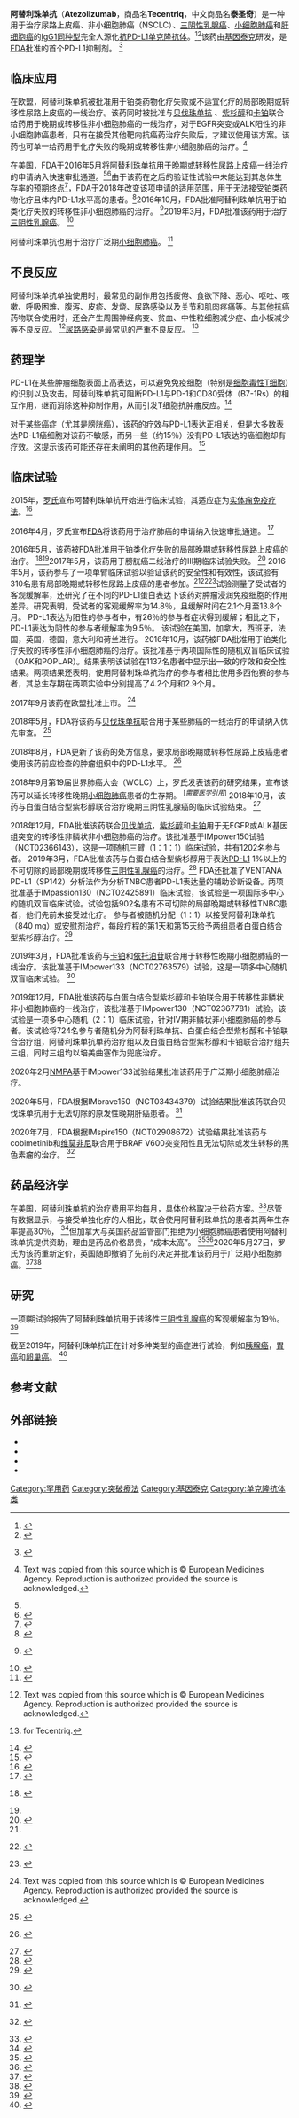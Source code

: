 {{medical}}
{{Infobox drug|drug_name=阿替利珠单抗（Atezolizumab）|ChemSpiderID_Ref=|ChEMBL_Ref=|ChEBI=|ChEBI_Ref=|KEGG=D10773|KEGG_Ref={{keggcite|correct|kegg}}|UNII=52CMI0WC3Y|UNII_Ref=|ChemSpiderID=none|DrugBank=DB11595|NIAID_ChemDB=|DrugBank_Ref=|IUPHAR_ligand=|PubChem=|CAS_number=1380723-44-3|excretion=<!-- Identifiers -->|duration_of_action=|elimination_half-life=|onset=|metabolites=|ChEMBL=|PDB_ligand=|protein_bound=|density=|specific_rotation=|solubility=|boiling_notes=|boiling_point=|melting_notes=|melting_high=|melting_point=|density_notes=|StdInChIKey=|synonyms=MPDL3280A, RG7446

<!-- Chemical and physical data -->|StdInChI_comment=|StdInChI=|SMILES=|S=42|O=1998|N=1706|H=9902|C=6446|IUPAC_name=|metabolism=|bioavailability=|INN=|Drugs.com={{Drugs.com|monograph|atezolizumab}}|pregnancy_US_comment=|pregnancy_US=N|pregnancy_AU_comment=|pregnancy_AU=D|licence_US=<!-- FDA may use generic or brand name (generic name preferred) -->|DailyMedID=Atezolizumab|licence_EU=<!-- EMA uses INN (or special INN_EMA) -->|MedlinePlus=a616035|tradename=Tecentriq（泰圣奇）|dependency_liability=|pronounce=|target=[[PD-L1|PD-L1]]
<!-- Clinical data -->|source=zu|mab_type=mab|caption=阿替利珠单抗（浅蓝）与PD-L1 (粉色)的结合体。{{PDB|5X8L}}|alt=|width=|image=Atezolizumab_PD-L1_5X8L.png|type=mab|pregnancy_category=|addiction_liability=|legal_status=<!-- For countries not listed above -->
<!-- Pharmacokinetic data -->|legal_NZ_comment=|legal_UN_comment=|legal_UN=<!-- N I, II, III, IV / P I, II, III, IV -->|legal_EU_comment=<ref name="Tecentriq EPAR" />|legal_EU=Rx-only|legal_US_comment=<ref name="Tecentriq FDA label" />|legal_US=Rx-only|legal_UK_comment=<ref>{{cite web | title=Tecentriq 1,200 mg concentrate for solution for infusion - Summary of Product Characteristics (SmPC) | website=(emc) | url=https://www.medicines.org.uk/emc/product/8442/smpc | access-date=2020-03-04}}</ref>|legal_UK=POM|legal_NZ=<!-- Class A, B, C -->|routes_of_administration=[[Intravenous_therapy|Intravenous infusion]]|legal_DE_comment=|legal_DE=<!-- Anlage I, II, III or Unscheduled -->|legal_CA_comment=|legal_CA=<!-- OTC, Rx-only, Schedule I, II, III, IV, V, VI, VII, VIII -->|legal_AU_comment=|legal_AU=S4|ATC_supplemental=<!-- Legal status -->|ATC_suffix=XC32|ATC_prefix=L01|legal_CN=Rx}}'''阿替利珠单抗'''（'''Atezolizumab'''，商品名'''Tecentriq'''，中文商品名'''泰圣奇'''）是一种用于治疗尿路上皮癌、非小细胞肺癌（NSCLC）、[[三陰性乳癌|三阴性乳腺癌]]、[[小细胞癌|小细胞肺癌]]和[[肝細胞癌|肝细胞癌]]的[[IgG|IgG1]][[同种型_(免疫学)|同种型]]完全人源化[[PD-1/PD-L1抑制剂|抗PD-L1单克隆抗体]]。<ref name="Tecentriq FDA label">{{Cite web|title=Tecentriq- atezolizumab injection, solution|url=https://dailymed.nlm.nih.gov/dailymed/drugInfo.cfm?setid=6fa682c9-a312-4932-9831-f286908660ee|accessdate=2020-07-31|date=2020-06-03|work=DailyMed}}</ref><ref name="GT2015">{{Cite news|url=http://immuno-oncologynews.com/2015/10/02/genentech-presents-positive-results-atezolizumab-advanced-bladder-cancer/|title=Genentech Presents Positive Results of Atezolizumab in Advanced Bladder Cancer|date=2015-10-02}}</ref>该药由[[基因泰克|基因泰克]]研发，是[[FDA|FDA]]批准的首个PD-L1抑制剂。 <ref name="FDA-BC-2016">{{Cite press release|url=https://www.fda.gov/news-events/press-announcements/fda-approves-new-targeted-treatment-bladder-cancer|title=FDA-2016|accessdate=2016-05-20}} {{PD-notice}}</ref>

== 临床应用 ==
在欧盟，阿替利珠单抗被批准用于铂类药物化疗失败或不适宜化疗的局部晚期或转移性尿路上皮癌的一线治疗。该药同时被批准与[[安维汀|贝伐珠单抗]] 、[[紫杉醇|紫杉醇]]和[[卡铂|卡铂]]联合给药用于晚期或转移性非小细胞肺癌的一线治疗，对于EGFR突变或ALK阳性的非小细胞肺癌患者，只有在接受其他靶向抗癌药治疗失败后，才建议使用该方案。该药也可单一给药用于化疗失败的晚期或转移性非小细胞肺癌的治疗。<ref name="Tecentriq EPAR">{{Cite web|title=Tecentriq EPAR|url=https://www.ema.europa.eu/en/medicines/human/EPAR/tecentriq|accessdate=2020-07-31|work=European Medicines Agency}} Text was copied from this source which is © European Medicines Agency. Reproduction is authorized provided the source is acknowledged.</ref>

在美国，FDA于2016年5月将阿替利珠单抗用于晚期或转移性尿路上皮癌一线治疗的申请纳入快速审批通道。<ref name="FDA-BC-2016"/><ref>{{Cite web|title=Tecentriq (atezolizumab) Injection|url=https://www.accessdata.fda.gov/drugsatfda_docs/nda/2016/761034Orig1s000TOC.cfm|accessdate=2019-12-04|date=2016-06-21|work=U.S. [[Food_and_Drug_Administration|Food and Drug Administration]] (FDA)|archiveurl=https://web.archive.org/web/20191205075739/https://www.accessdata.fda.gov/drugsatfda_docs/nda/2016/761034Orig1s000TOC.cfm|archivedate=2019-12-05}}</ref>由于该药在之后的验证性试验中未能达到其总体生存率的预期终点<ref>{{Cite web|title=Failed confirmatory trial raises questions about atezolizumab for advanced urothelial cancer|url=https://www.healio.com/hematology-oncology/genitourinary-cancer/news/print/hemonc-today/%7B94ed7cf7-ff28-496d-8980-5e7618bf3e1b%7D/failed-confirmatory-trial-raises-questions-about-atezolizumab-for-advanced-urothelial-cancer|date=2017-06-25|work=HemOnc Today}}</ref>，FDA于2018年改变该项申请的适用范围，用于无法接受铂类药物化疗且体内PD-L1水平高的患者。<ref>{{Cite web|title=Checkpoint Inhibitor Use Changed for Bladder Cancer|url=https://www.cancer.gov/news-events/cancer-currents-blog/2018/bladder-cancer-checkpoint-inhibitor-change|date=2018-07-26|work=National Cancer Institute}}</ref>2016年10月，FDA批准阿替利珠单抗用于铂类化疗失败的转移性非小细胞肺癌的治疗。 <ref name="FDA-10-18-2016">{{Cite web|title=FDA approves new treatment for non-small cell lung cancer|url=https://www.fda.gov/drugs/resources-information-approved-drugs/atezolizumab-tecentriq|accessdate=2016-05-18|date=2016-10-18|publisher=U.S. [[Food_and_Drug_Administration|Food and Drug Administration]] (FDA)}} {{PD-notice}}</ref>2019年3月，FDA批准该药用于治疗[[三陰性乳癌|三阴性乳腺癌]]。 <ref name="FDA PR 20190308">{{Cite press release|website=U.S. [[Food_and_Drug_Administration|Food and Drug Administration]] (FDA)|url=https://www.fda.gov/drugs/drug-approvals-and-databases/fda-approves-atezolizumab-pd-l1-positive-unresectable-locally-advanced-or-metastatic-triple-negative|title=FDA approves atezolizumab for PD-L1 positive unresectable locally advanced or metastatic triple-negative breast cancer|archiveurl=https://web.archive.org/web/20191205075230/https://www.fda.gov/drugs/drug-approvals-and-databases/fda-approves-atezolizumab-pd-l1-positive-unresectable-locally-advanced-or-metastatic-triple-negative|archivedate=2019-12-05|accessdate=2019-12-04|deadurl=no}}</ref>

阿替利珠单抗也用于治疗广泛期[[小细胞癌|小细胞肺癌]]。 <ref>{{Cite web|title=Concurrent Tecentriq Adds First Survival Benefit Seen in Small Cell Lung Cancer in 20 Years|url=https://www.curetoday.com/articles/concurrent-tecentriq-adds-first-survival-benefit-seen-in-small-cell-lung-cancer-in-20-years}}</ref>

== 不良反应 ==
阿替利珠单抗单独使用时，最常见的副作用包括疲倦、食欲下降、恶心、呕吐、咳嗽、呼吸困难、腹泻、皮疹、发烧、尿路感染以及关节和肌肉疼痛等。与其他抗癌药物联合使用时，还会产生周围神经病变、贫血、中性粒细胞减少症、血小板减少等不良反应。 <ref name="Tecentriq EPAR">{{Cite web|title=Tecentriq EPAR|url=https://www.ema.europa.eu/en/medicines/human/EPAR/tecentriq|accessdate=2020-07-31|work=European Medicines Agency}} Text was copied from this source which is © European Medicines Agency. Reproduction is authorized provided the source is acknowledged.</ref>[[泌尿道感染|尿路感染]]是最常见的严重不良反应。 <ref>{{Drugs.com|pro|tecentriq}} for Tecentriq.</ref>

== 药理学 ==
PD-L1在某些肿瘤细胞表面上高表达，可以避免免疫细胞（特别是[[细胞毒性T细胞|细胞毒性T细胞]]）的识别以及攻击。阿替利珠单抗可阻断PD-L1与PD-1和CD80受体（B7-1Rs）的相互作用，继而消除这种抑制作用，从而引发T细胞抗肿瘤反应。<ref name=":0">{{Cite journal|title=De-novo and acquired resistance to immune checkpoint targeting|date=December 2017|journal=The Lancet. Oncology|issue=12|doi=10.1016/s1470-2045(17)30607-1|volume=18|pages=e731-e741|pmid=29208439}}</ref>

对于某些癌症（尤其是膀胱癌），该药的疗效与PD-L1表达正相关，但是大多数表达PD-L1癌细胞对该药不敏感，而另一些（约15％）没有PD-L1表达的癌细胞却有疗效。这提示该药可能还存在未阐明的其他药理作用。 <ref name=":0">{{Cite journal|title=De-novo and acquired resistance to immune checkpoint targeting|date=December 2017|journal=The Lancet. Oncology|issue=12|doi=10.1016/s1470-2045(17)30607-1|volume=18|pages=e731-e741|pmid=29208439}}</ref>

== 临床试验 ==
2015年，[[罗氏制药|罗氏]]宣布阿替利珠单抗开始进行临床试验，其适应症为[[贅生物|实体瘤]][[癌症免疫疗法|免疫疗法]]。<ref name="GT2015">{{Cite news|url=http://immuno-oncologynews.com/2015/10/02/genentech-presents-positive-results-atezolizumab-advanced-bladder-cancer/|title=Genentech Presents Positive Results of Atezolizumab in Advanced Bladder Cancer|date=2015-10-02}}</ref>

2016年4月，罗氏宣布[[美国食品药品监督管理局|FDA]]将该药用于治疗肺癌的申请纳入快速审批通道。 <ref>{{Cite news|date=2016-04-11|title=Roche says FDA fast tracks atezolizumab in specific type of lung cancer|url=https://www.reuters.com/article/us-roche-atezolizumab-idUSKCN0X80F6|work=[[Reuters|Reuters]]|accessdate=2016-04-11}}</ref>

2016年5月，该药被FDA批准用于铂类化疗失败的局部晚期或转移性尿路上皮癌的治疗。 <ref name="FDA 20160518">{{Cite web|title=Atezolizumab for Urothelial Carcinoma|url=https://www.fda.gov/drugs/resources-information-approved-drugs/atezolizumab-urothelial-carcinoma|accessdate=2020-07-31|date=2016-05-18|work=U.S. Food and Drug Administration}} {{PD-notice}}</ref><ref name="FDA-BC-2016"/>2017年5月，该药用于膀胱癌二线治疗的III期临床试验失败。 <ref>{{Cite web|title=Roche's shocking Tecentriq fail raises red flag for bladder cancer rivals|url=http://www.fiercepharma.com/pharma/roche-s-shocking-tecentriq-fail-raises-red-flag-for-bladder-cancer-rivals|accessdate=2017-05-11|work=FiercePharma}}</ref>
2016年5月，该药参与了一项单臂临床试验以验证该药的安全性和有效性，该试验有310名患有局部晚期或转移性尿路上皮癌的患者参加。<ref name="FDA-BC-2016"/><ref name="FDA 20160518">{{Cite web|title=Atezolizumab for Urothelial Carcinoma|url=https://www.fda.gov/drugs/resources-information-approved-drugs/atezolizumab-urothelial-carcinoma|accessdate=2020-07-31|date=2016-05-18|work=U.S. Food and Drug Administration}} {{PD-notice}}</ref><ref name="FDA snapshot">{{Cite web|title=Drug Trials Snapshots: Tecentriq|url=https://www.fda.gov/drugs/drug-approvals-and-databases/drug-trials-snapshots-tecentriq|accessdate=2020-07-31|date=2016-05-18|work=U.S. [[Food_and_Drug_Administration|Food and Drug Administration]] (FDA)}} {{PD-notice}}</ref>试验测量了受试者的客观缓解率，还研究了在不同的PD-L1蛋白表达下该药对肿瘤浸润免疫细胞的作用差异。研究表明，受试者的客观缓解率为14.8％，且缓解时间在2.1个月至13.8个月。 PD-L1表达为阳性的参与者中，有26％的参与者症状得到缓解；相比之下，PD-L1表达为阴性的参与者缓解率为9.5％。 该试验在美国，加拿大，西班牙，法国，英国，德国，意大利和荷兰进行。 
2016年10月，该药被FDA批准用于铂类化疗失败的转移性非小细胞肺癌的治疗。该批准基于两项国际性的随机双盲临床试验（OAK和POPLAR）。结果表明该试验在1137名患者中显示出一致的疗效和安全性结果。两项结果还表明，使用阿替利珠单抗治疗的参与者相比使用多西他赛的参与者，其总生存期在两项实验中分别提高了4.2个月和2.9个月。 

2017年9月该药在欧盟批准上市。 <ref name="Tecentriq EPAR">{{Cite web|title=Tecentriq EPAR|url=https://www.ema.europa.eu/en/medicines/human/EPAR/tecentriq|accessdate=2020-07-31|work=European Medicines Agency}} Text was copied from this source which is © European Medicines Agency. Reproduction is authorized provided the source is acknowledged.</ref>

2018年5月，FDA将该药与[[贝伐珠单抗|贝伐珠单抗]]联合用于某些肺癌的一线治疗的申请纳入优先审查。 <ref>{{Cite web|title=First-line use of Roche's Tecentriq given priority review|url=http://www.pharmatimes.com/news/first-line_use_of_roches_tecentriq_given_priority_review_1234653|accessdate=2018-05-08|date=2018-05-08|work=www.pharmatimes.com}}</ref>

2018年8月，FDA更新了该药的处方信息，要求局部晚期或转移性尿路上皮癌患者使用该药前应检查的肿瘤组织中的PD-L1水平。 <ref>{{Cite web|title=FDA updates prescribing information for Keytruda and Tecentriq|url=https://www.fda.gov/drugs/resources-information-approved-drugs/fda-updates-prescribing-information-keytruda-and-tecentriq|accessdate=2020-07-31|date=2018-08-16|work=U.S. Food and Drug Administration}} {{PD-notice}}</ref>

2018年9月第19届世界肺癌大会（WCLC）上，罗氏发表该药的研究结果，宣布该药可以延长转移性晚期[[小细胞癌|小细胞肺癌]]患者的生存期。{{Medical citation needed|date=August 2020}}
<sup class="noprint Inline-Template Template-Fact" data-ve-ignore="true" style="white-space:nowrap;">[''[[Wikipedia:可靠來源_(醫學)|<span title="Material near this tag needs references to reliable medical sources. (August 2020)">需要医学引用</span>]]'']</sup>
2018年10月，该药与白蛋白结合型紫杉醇联合治疗晚期三阴性乳腺癌的临床试验结束。 <ref>{{Cite journal|title=Atezolizumab and Nab-Paclitaxel in Advanced Triple-Negative Breast Cancer|date=November 2018|journal=The New England Journal of Medicine|issue=22|doi=10.1056/nejmoa1809615|volume=379|pages=2108–2121|pmid=30345906|display-authors=6|subscription=free}}</ref>

2018年12月，FDA批准该药联合[[贝伐珠单抗|贝伐单抗]]，[[紫杉醇|紫杉醇]]和[[卡铂|卡铂]]用于无EGFR或ALK基因组突变的转移性非鳞状非小细胞肺癌的治疗。该批准基于IMpower150试验（NCT02366143），这是一项随机三臂（1：1：1）临床试验，共有1202名参与者。 
2019年3月，FDA批准该药与白蛋白结合型紫杉醇用于表达[[PD-L1|PD-L1]] 1%以上的不可切除的局部晚期或转移性[[三陰性乳癌|三阴性乳腺癌]]的治疗。<ref>{{Cite web|title=Roche scores first U.S. approval of immunotherapy for breast cancer|url=https://www.statnews.com/2019/03/08/roche-tecentriq-first-breast-cancer-immunotherapy/|accessdate=2019-03-09|date=2019-03-09|work=STAT}}</ref> FDA还批准了VENTANA PD-L1（SP142）分析法作为分析TNBC患者PD-L1表达量的辅助诊断设备。两项批准基于IMpassion130（NCT02425891）临床试验，该试验是一项国际多中心的随机双盲临床试验。试验包括902名患有不可切除的局部晚期或转移性TNBC患者，他们先前未接受过化疗。 参与者被随机分配（1：1）以接受阿替利珠单抗（840 mg）或安慰剂治疗，每段疗程的第1天和第15天给予两组患者白蛋白结合型紫杉醇治疗。<ref name="FDA PR 20190308">{{Cite press release|website=U.S. [[Food_and_Drug_Administration|Food and Drug Administration]] (FDA)|archiveurl=https://web.archive.org/web/20191205075230/https://www.fda.gov/drugs/drug-approvals-and-databases/fda-approves-atezolizumab-pd-l1-positive-unresectable-locally-advanced-or-metastatic-triple-negative|archivedate=2019-12-05|accessdate=2019-12-04}}</ref> 

2019年3月，FDA批准该药与[[卡铂|卡铂]]和[[依托泊苷|依托泊苷]]联合用于转移性晚期小细胞肺癌的一线治疗。该批准基于IMpower133（NCT02763579）试验，这是一项多中心随机双盲临床试验。  <ref name="FDA PR 20190319">{{Cite web|title=FDA approves atezolizumab for extensive-stage small cell lung cancer|url=https://www.fda.gov/drugs/drug-approvals-and-databases/fda-approves-atezolizumab-extensive-stage-small-cell-lung-cancer|accessdate=2019-12-05|date=2019-03-19|work=U.S. [[Food_and_Drug_Administration|Food and Drug Administration]] (FDA)|archiveurl=https://web.archive.org/web/20191205081145/https://www.fda.gov/drugs/drug-approvals-and-databases/fda-approves-atezolizumab-extensive-stage-small-cell-lung-cancer|archivedate=2019-12-05}} {{PD-notice}}</ref>

2019年12月，FDA批准该药与白蛋白结合型紫杉醇和卡铂联合用于转移性非鳞状非小细胞肺癌的一线治疗，该批准基于IMpower130（NCT02367781）试验。该试验是一项多中心随机（2：1）临床试验，针对IV期非鳞状非小细胞肺癌的参与者。该试验将724名参与者随机分为阿替利珠单抗、白蛋白结合型紫杉醇和卡铂联合治疗组，阿替利珠单抗单药治疗组以及白蛋白结合型紫杉醇和卡铂联合治疗组共三组，同时三组均以培美曲塞作为兜底治疗。 

2020年2月[[国家药品监督管理局|NMPA]]基于IMpower133试验结果批准该药用于广泛期小细胞肺癌治疗。

2020年5月，FDA根据IMbrave150（NCT03434379）试验结果批准该药联合贝伐珠单抗用于无法切除的原发性晚期肝癌患者。 <ref name="FDA PR 20200529">{{Cite web|title=FDA approves atezolizumab plus bevacizumab for unresectable hepatocellular carcinoma|url=https://www.fda.gov/drugs/drug-approvals-and-databases/fda-approves-atezolizumab-plus-bevacizumab-unresectable-hepatocellular-carcinoma|accessdate=2020-07-31|date=2020-05-29|work=U.S. [[Food_and_Drug_Administration|Food and Drug Administration]] (FDA)}} {{PD-notice}}</ref>

2020年7月，FDA根据IMspire150（NCT02908672）试验结果批准该药与cobimetinib和[[维莫非尼|维莫非尼]]联合用于BRAF V600突变阳性且无法切除或发生转移的黑色素瘤的治疗。 <ref name="FDA PR 20200730">{{Cite press release|website=U.S. [[Food_and_Drug_Administration|Food and Drug Administration]]|accessdate=2020-07-31}} {{PD-notice}}</ref>

== 药品经济学 ==
在美国，阿替利珠单抗的治疗费用平均每月{{US$|13,200}}，具体价格取决于给药方案。<ref>{{Cite web|title=What is the cost of Tecentriq?|url=https://www.drugs.com/medical-answers/cost-tecentriq-3064818/|work=Drugs.com}}</ref>尽管有数据显示，与接受单独化疗的人相比，联合使用阿替利珠单抗的患者其两年生存率提高30％， <ref>{{Cite web|title=SCLC|url=https://www.tecentriq-hcp.com/sclc/clinical-data-efficacy/study-efficacy.html|accessdate=2020-03-04|work=Tecentriq (atezolizumab) Efficacy Data: Updated exploratory OS analysis}}</ref>但加拿大与英国药品监管部门拒绝为小细胞肺癌患者使用阿替利珠单抗提供资助，理由是药品价格昂贵，“成本太高”。 <ref>{{Cite news|title=Exclusive: Canadian regulator considers changes to new drug pricing plan|work=Reuters|date=2020-02-20|url=https://www.reuters.com/article/us-canada-pharmaceuticals-exclusive/exclusive-canadian-regulator-considers-changes-to-new-drug-pricing-plan-idUSKBN20E2LI|accessdate=2020-03-04}}</ref><ref>{{Cite web|title=NICE Cites Cost in Deciding Against Atezolizumab for Frontline Advanced Small Cell Lung Cancer|url=https://www.onclive.com/web-exclusives/nice-cites-cost-in-deciding-against-atezolizumab-for-frontline-advanced-small-cell-lung-cancer|accessdate=2020-03-04|date=2020-01-06|work=OncLive|accessdaymonth=registration}}</ref>2020年5月27日，罗氏为该药重新定价，英国随即撤销了先前的决定并批准该药用于广泛期小细胞肺癌。<ref>{{Cite web|title=NICE recommends treatment for type of small-cell lung cancer|url=https://www.nice.org.uk/news/article/nice-recommends-treatment-for-type-of-small-cell-lung-cancer}}</ref><ref>{{Cite web|title=NICE recommends Roche's Tecentriq in ES-SCLC following price rethink|url=https://pharmaphorum.com/news/nice-recommends-roches-tecentriq-in-es-sclc-following-price-rethink/}}</ref>

== 研究 ==

一项I期试验报告了阿替利珠单抗用于转移性[[三陰性乳癌|三阴性乳腺癌]]的客观缓解率为19％。 <ref>{{Cite web|title=MPDL3280A Shows Activity in Triple-Negative Breast Cancer|url=http://www.cancernetwork.com/aacr-2015/mpdl3280a-shows-activity-triple-negative-breast-cancer}}</ref>

截至2019年，阿替利珠单抗正在针对多种类型的癌症进行试验，例如[[胰腺癌|胰腺癌]]，[[胃癌|胃癌]]和[[卵巢癌|卵巢癌]]。 <ref>{{Cite web|title=Pipeline|url=https://www.roche.com/research_and_development/who_we_are_how_we_work/pipeline.htm|work=www.roche.com}}</ref>

== 参考文献 ==
{{Reflist|2}}

== 外部链接 ==

* {{Cite web|title=Atezolizumab|url=https://druginfo.nlm.nih.gov/drugportal/name/atezolizumab|work=Drug Information Portal|publisher=U.S. National Library of Medicine}}
* {{Cite web|title=Atezolizumab|url=https://www.cancer.gov/publications/dictionaries/cancer-drug/def/atezolizumab|work=NCI Drug Dictionary|publisher=National Cancer Institute}}
* {{Cite web|title=Atezolizumab|url=https://www.cancer.gov/about-cancer/treatment/drugs/atezolizumab|work=National Cancer Institute}}
* {{Cite web|title=FDA issues alert about efficacy and potential safety concerns with atezolizumab in combination with paclitaxel for treatment of breast cancer|url=https://www.fda.gov/drugs/resources-information-approved-drugs/fda-issues-alert-about-efficacy-and-potential-safety-concerns-atezolizumab-combination-paclitaxel|date=2020-09-08|work=U.S. [[Food_and_Drug_Administration|Food and Drug Administration]] (FDA)}}

{{Extracellular chemotherapeutic agents}}
[[Category:罕用药|Category:罕用药]]
[[Category:突破療法|Category:突破療法]]
[[Category:基因泰克|Category:基因泰克]]
[[Category:单克隆抗体类|Category:单克隆抗体类]]